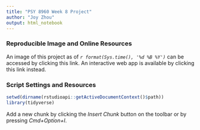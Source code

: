 ```yaml
---
title: "PSY 8960 Week 8 Project"
author: "Joy Zhou"
output: html_notebook
---
```


### Reproducible Image and Online Resources
An image of this project as of *`r format(Sys.time(), '%d %B %Y')`* can be accessed by clicking this link.
An interactive web app is available by clicking this link instead.

### Script Settings and Resources
```r
setwd(dirname(rstudioapi::getActiveDocumentContext()$path))
library(tidyverse)
```

Add a new chunk by clicking the *Insert Chunk* button on the toolbar or by pressing *Cmd+Option+I*.


